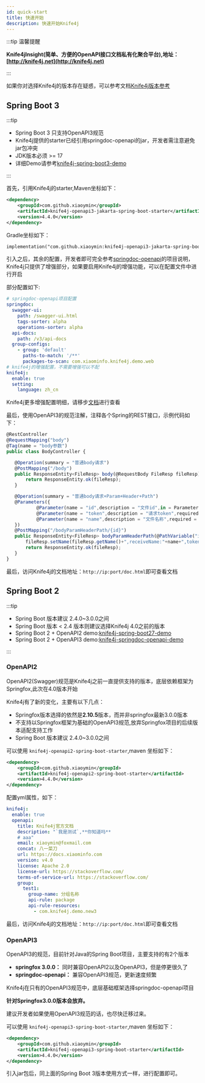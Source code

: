 ```yaml
---
id: quick-start
title: 快速开始
description: 快速开始Knife4j
---
```







:::tip 温馨提醒

**Knife4jInsight(简单、方便的OpenAPI接口文档私有化聚合平台),地址：[http://knife4j.net](http://knife4j.net)**

:::

如果你对选择Knife4j的版本存在疑惑，可以参考文档[Knife4j版本参考](quick-start/start-knife4j-version) 


## Spring Boot 3

:::tip

- Spring Boot 3 只支持OpenAPI3规范
- Knife4j提供的starter已经引用springdoc-openapi的jar，开发者需注意避免jar包冲突
- JDK版本必须 >= 17
- 详细Demo请参考[knife4j-spring-boot3-demo](https://gitee.com/xiaoym/swagger-bootstrap-ui-demo/tree/master/knife4j-spring-boot3-demo)

:::  


首先，引用Knife4j的starter,Maven坐标如下：

```xml
<dependency>
    <groupId>com.github.xiaoymin</groupId>
    <artifactId>knife4j-openapi3-jakarta-spring-boot-starter</artifactId>
    <version>4.4.0</version>
</dependency>

```
Gradle坐标如下：

```xml
implementation("com.github.xiaoymin:knife4j-openapi3-jakarta-spring-boot-starter:4.3.0")

```
引入之后，其余的配置，开发者即可完全参考[springdoc-openapi](https://springdoc.org/)的项目说明，Knife4j只提供了增强部分，如果要启用Knife4j的增强功能，可以在配置文件中进行开启

部分配置如下:

```yml
# springdoc-openapi项目配置
springdoc:
  swagger-ui:
    path: /swagger-ui.html
    tags-sorter: alpha
    operations-sorter: alpha
  api-docs:
    path: /v3/api-docs
  group-configs:
    - group: 'default'
      paths-to-match: '/**'
      packages-to-scan: com.xiaominfo.knife4j.demo.web
# knife4j的增强配置，不需要增强可以不配
knife4j:
  enable: true
  setting:
    language: zh_cn
```

Knife4j更多增强配置明细，请移步[文档](features/enhance)进行查看

 最后，使用OpenAPI3的规范注解，注释各个Spring的REST接口，示例代码如下：
 ```javascript
@RestController
@RequestMapping("body")
@Tag(name = "body参数")
public class BodyController {

    @Operation(summary = "普通body请求")
    @PostMapping("/body")
    public ResponseEntity<FileResp> body(@RequestBody FileResp fileResp){
        return ResponseEntity.ok(fileResp);
    }

    @Operation(summary = "普通body请求+Param+Header+Path")
    @Parameters({
            @Parameter(name = "id",description = "文件id",in = ParameterIn.PATH),
            @Parameter(name = "token",description = "请求token",required = true,in = ParameterIn.HEADER),
            @Parameter(name = "name",description = "文件名称",required = true,in=ParameterIn.QUERY)
    })
    @PostMapping("/bodyParamHeaderPath/{id}")
    public ResponseEntity<FileResp> bodyParamHeaderPath(@PathVariable("id") String id,@RequestHeader("token") String token, @RequestParam("name")String name,@RequestBody FileResp fileResp){
        fileResp.setName(fileResp.getName()+",receiveName:"+name+",token:"+token+",pathID:"+id);
        return ResponseEntity.ok(fileResp);
    }
}

 ```

最后，访问Knife4j的文档地址：`http://ip:port/doc.html`即可查看文档


## Spring Boot 2

:::tip

- Spring Boot 版本建议 2.4.0~3.0.0之间
- Spring Boot 版本 < 2.4 版本则建议选择Knife4j 4.0之前的版本
- Spring Boot 2 + OpenAPI2 demo:[knife4j-spring-boot27-demo](https://gitee.com/xiaoym/swagger-bootstrap-ui-demo/tree/master/knife4j-spring-boot27-demo)
- Spring Boot 2 + OpenAPI3 demo:[knife4j-springdoc-openapi-demo ](https://gitee.com/xiaoym/swagger-bootstrap-ui-demo/tree/master/knife4j-springdoc-openapi-demo)

:::  

### OpenAPI2

OpenAPI2(Swagger)规范是Knife4j之前一直提供支持的版本，底层依赖框架为Springfox,此次在4.0版本开始

Knife4j有了新的变化，主要有以下几点：

- Springfox版本选择的依然是**2.10.5**版本，而并非springfox最新3.0.0版本
- 不支持以Springfox框架为基础的OpenAPI3规范,放弃Springfox项目的后续版本适配支持工作
- Spring Boot 版本建议 2.4.0~3.0.0之间

可以使用 `knife4j-openapi2-spring-boot-starter`,maven 坐标如下：
```xml
<dependency>
    <groupId>com.github.xiaoymin</groupId>
    <artifactId>knife4j-openapi2-spring-boot-starter</artifactId>
    <version>4.4.0</version>
</dependency>
```

配置yml属性，如下：
```yml
knife4j:
  enable: true
  openapi:
    title: Knife4j官方文档
    description: "`我是测试`,**你知道吗**
    # aaa"
    email: xiaoymin@foxmail.com
    concat: 八一菜刀
    url: https://docs.xiaominfo.com
    version: v4.0
    license: Apache 2.0
    license-url: https://stackoverflow.com/
    terms-of-service-url: https://stackoverflow.com/
    group:
      test1:
        group-name: 分组名称
        api-rule: package
        api-rule-resources:
          - com.knife4j.demo.new3
```

最后，访问Knife4j的文档地址：`http://ip:port/doc.html`即可查看文档


### OpenAPI3 

OpenAPI3的规范，目前针对Java的Spring Boot项目，主要支持的有2个版本
- **springfox 3.0.0：** 同时兼容OpenAPI2以及OpenAPI3，但是停更很久了
- **springdoc-openapi：** 兼容OpenAPI3规范，更新速度频繁

Knife4j在只有的OpenAPI3规范中，底层基础框架选择springdoc-openapi项目

**针对Springfox3.0.0版本会放弃。**

建议开发者如果使用OpenAPI3规范的话，也尽快迁移过来。

可以使用 `knife4j-openapi3-spring-boot-starter`,maven 坐标如下：
```xml
<dependency>
    <groupId>com.github.xiaoymin</groupId>
    <artifactId>knife4j-openapi3-spring-boot-starter</artifactId>
    <version>4.4.0</version>
</dependency>

``` 

引入jar包后，同上面的Spring Boot 3版本使用方式一样，进行配置即可。
